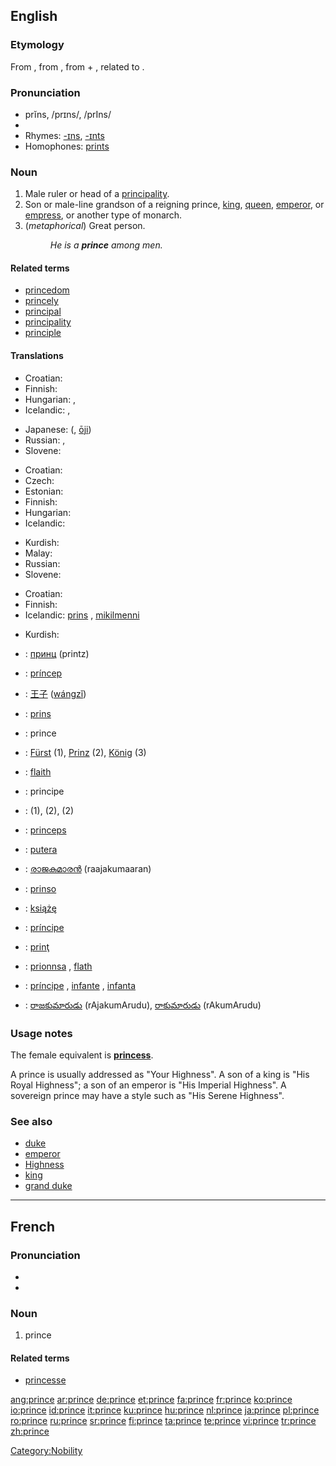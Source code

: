==English==

===Etymology===
From {{F.}} {{term|prince|lang=fr}}, from {{L.}} {{term|princeps||first head|lang=la}}, from {{term|primus||first|lang=la}} + {{term|ceps||head|lang=la}}, related to {{term|capitus||head|lang=la}}.

===Pronunciation===
*prĭns, /prɪns/, /prIns/
*{{audio|en-us-prince.ogg|Audio (US)}}
*Rhymes: [[-ɪns]], [[-ɪnts]]
*Homophones: [[prints]]

===Noun===
{{en-noun}}

# Male ruler or head of a [[principality]].
# Son or male-line grandson of a reigning prince, [[king]], [[queen]], [[emperor]], or [[empress]], or another type of monarch.
# (''metaphorical'') Great person.
#: ''He is a '''prince''' among men.''

====Related terms====
*[[princedom]]
*[[princely]]
*[[principal]]
*[[principality]]
*[[principle]]

====Translations====
{{trans-top|male ruler or head of a principality}}
* Croatian: {{t-|hr|princ|m}}
* Finnish: {{t+|fi|ruhtinas}}
* Hungarian: {{t|hu|fejedelem}}, {{t|hu|uralkodó}}
* Icelandic: {{t+|is|prins|m}}, {{t-|is|fursti|m}}
{{trans-mid}}
* Japanese: {{Jpan|[[王子]]}} ({{Jpan|[[おうじ]]}}, [[ōji]])
* Russian: {{t+|ru|князь|m|tr=kn'az'|sc=Cyrl}}, {{t+|ru|принц|m|tr=princ|sc=Cyrl}}
* Slovene: {{t+|sl|knez|m}}
{{trans-bottom}}

{{trans-top|son or male-line grandson of a reigning monarch}}
* Croatian: {{t-|hr|princ|m}}
* Czech: {{t-|cs|princ|m}}
* Estonian: {{t-|et|prints}}
* Finnish: {{t+|fi|prinssi}}
* Hungarian: {{t+|hu|herceg}}
* Icelandic: {{t+|is|prins|m}}
{{trans-mid}}
* Kurdish: {{t+|ku|میر|sc=KUchar}}
* Malay: {{t-|ms|putra|xs=Malay}}
* Russian: {{t+|ru|принц|m|tr=princ|sc=Cyrl}}
* Slovene: {{t+|sl|princ|m}}
{{trans-bottom}}

{{trans-top|''(metaphorical)'' great person}}
* Croatian: {{t-|hr|princ|m}}
* Finnish: {{t+|fi|kunkku}}
* Icelandic: [[prins]] {{m}}, [[mikilmenni]] {{n}}
{{trans-mid}}
* Kurdish: {{KUchar|[[میری میران]]}}
{{trans-bottom}}

{{checktrans-top}}
*{{ttbc|Bulgarian}}: [[принц#Bulgarian|принц]] (printz) {{m}}
*{{ttbc|Catalan}}: [[príncep]] {{m}}
*{{ttbc|Chinese}}: [[王子]] ([[wángzǐ]])
*{{ttbc|Dutch}}: [[prins]] {{m}}
*{{ttbc|French}}: prince {{m}}
*{{ttbc|German}}: [[Fürst]] {{m}} (1), [[Prinz]] {{m}} (2), [[König]] {{m}} (3)
*{{ttbc|Irish}}: [[flaith]] {{m}}
*{{ttbc|Italian}}: principe {{m}}
*{{ttbc|Kurdish}}: {{t|ku|mîr}} {{m}} (1), {{t|ku|pismîr}} {{m}} (2), {{t|ku|prens}} {{m}} (2)
{{trans-mid}}
*{{ttbc|Latin}}: [[princeps]] {{m}}
*{{ttbc|Malay}}: [[putera]]
*{{ttbc|Malayalam}}: [[രാജകുമാരന്‍]] (raajakumaaran) {{m}}
*{{ttbc|Novial}}: [[prinso]]
*{{ttbc|Polish}}: [[książę]] {{m}}
*{{ttbc|Portuguese}}: [[príncipe]] {{m}}
*{{ttbc|Romanian}}: [[prinţ]] {{m}}
*{{ttbc|Scottish Gaelic}}: [[prionnsa]] {{m}}, [[flath]] {{m}}
*{{ttbc|Spanish}}: [[príncipe]] {{m}}, [[infante]] {{m}}, [[infanta]] {{f}}
*{{ttbc|Telugu}}: [[రాజకుమారుడు]] (rAjakumArudu), [[రాకుమారుడు]] (rAkumArudu)
{{trans-bottom}}

===Usage notes===
The female equivalent is '''[[princess]]'''.

A prince is usually addressed as "Your Highness".  A son of a king is "His Royal Highness"; a son of an emperor is "His Imperial Highness".  A sovereign prince may have a style such as "His Serene Highness".

===See also===
*[[duke]]
*[[emperor]]
*[[Highness]]
*[[king]]
*[[grand duke]]

[[Category:Nobility]]

----

==French==

===Pronunciation===
*{{IPA|/prɛ̃s/}}
*{{SAMPA|/prE~s/}}

===Noun===
{{fr-noun|m}}

# prince

====Related terms====
*[[princesse]]

[[ang:prince]]
[[ar:prince]]
[[de:prince]]
[[et:prince]]
[[fa:prince]]
[[fr:prince]]
[[ko:prince]]
[[io:prince]]
[[id:prince]]
[[it:prince]]
[[ku:prince]]
[[hu:prince]]
[[nl:prince]]
[[ja:prince]]
[[pl:prince]]
[[ro:prince]]
[[ru:prince]]
[[sr:prince]]
[[fi:prince]]
[[ta:prince]]
[[te:prince]]
[[vi:prince]]
[[tr:prince]]
[[zh:prince]]